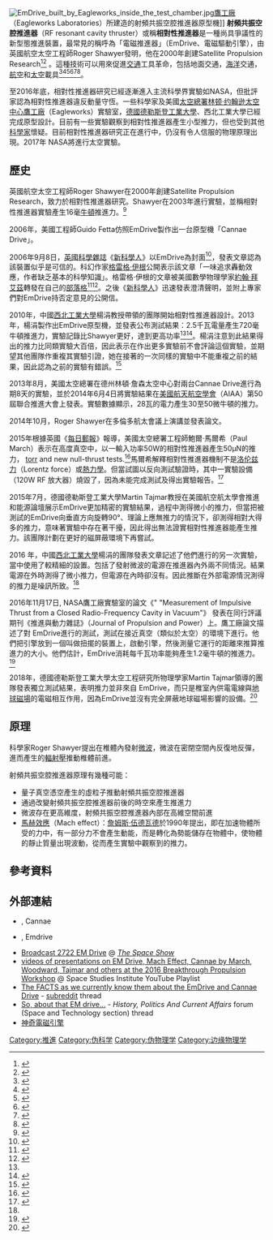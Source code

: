 {{expert|time=2016-11-24T07:21:37+00:00}}
[[File:EmDrive_built_by_Eagleworks_inside_the_test_chamber.jpg|thumb]][[鷹工廠|鷹工廠]]（Eagleworks Laboratories）所建造的射頻共振空腔推進器原型機]]
'''射頻共振空腔推進器'''（RF resonant cavity thruster）或稱'''相對性推進器'''是一種尚具爭議性的新型態推進裝置，最常見的稱呼為「電磁推進器」（EmDrive、電磁驅動引擎），由英國航空太空工程師Roger Shawyer發明，他在2000年創建Satellite Propulsion Research<ref name="SPR">{{cite web
 |title=EmDrive.com
 |publisher=Roger Shawyer / SPR Ltd
 |website=Satellite Propulsion Research Ltd (SPR) web site
 |author=<!--Staff writer(s); no by-line.-->
 |url=http://www.emdrive.com
 |access-date=2021-08-09
 |archive-date=2015-05-06
 |archive-url=https://web.archive.org/web/20150506150403/http://www.emdrive.com/
 |dead-url=no
 }}</ref><ref name="SPR ADS">{{cite web
 |title=Satellite Propulsion Research
 |author=<!--Staff writer(s); no by-line.-->
 |website=Aerospace Member Directory
 |publisher=[[ADS_Group|ADS Group]]
 |url=http://om.adsgroup.org.uk/directorydetail.aspx?OrganisationId=103505&directorycode=6561&infocode=UKSPACE_DIR
 |deadurl=yes
 |archiveurl=https://archive.is/20140709201252/http://om.adsgroup.org.uk/directorydetail.aspx?OrganisationId=103505&directorycode=6561&infocode=UKSPACE_DIR
 |archivedate=2014-07-09
 |access-date=2015-05-02
 }}</ref> 。這種技術可以用來促進[[交通|交通]]工具革命，包括地面交通，[[海洋|海洋]]交通，[[航空|航空]]和[[太空|太空]]載具<ref name ="Wired 2008">{{cite web |last=Hambling |first=David |title=Chinese Say They're Building 'Impossible' Space Drive |date=24 September 2008 |website=Wired |publisher=[[Wired_(magazine)|Wired]] |url=http://www.wired.com/2008/09/chinese-buildin/ |access-date=2015-05-02 |archive-date=2015-05-06 |archive-url=https://web.archive.org/web/20150506015216/http://www.wired.com/2008/09/chinese-buildin/ |dead-url=no }}</ref><ref name ="Wired 2008 video">{{cite web |last=Hambling |first=David |title=Video: 'Impossible' Space Drive In Action? |date=2 October 2008 |website=Wired |publisher=[[Wired_(magazine)|Wired]] |url=http://www.wired.com/2008/10/video-impossibl/ |access-date=2015-05-02 |archive-date=2015-05-16 |archive-url=https://web.archive.org/web/20150516144129/http://www.wired.com/2008/10/video-impossibl |dead-url=no }}</ref><ref name ="Wired 2009">{{cite web |last=Hambling |first=David |title='Impossible' Device Could Propel Flying Cars, Stealth Missiles |date=29 October 2009 |website=WIred |publisher=[[Wired_(magazine)|Wired]] |url=http://www.wired.com/2009/10/impossible-drive-designers-dream-flying-cars-stealth-missiles/ |access-date=2015-05-02 |archive-date=2015-05-03 |archive-url=https://web.archive.org/web/20150503104038/http://www.wired.com/2009/10/impossible-drive-designers-dream-flying-cars-stealth-missiles |dead-url=no }}</ref><ref name="AW&ST 2012">{{cite web |last=Hambling |first=David |title=Propellentless Space Propulsion Research Continues |date=5 November 2012 |publisher=[[Aviation_Week_&_Space_Technology|Aviation Week & Space Technology]] |url=http://aviationweek.com/awin/propellentless-space-propulsion-research-continues |access-date=2015-05-02 |archive-date=2017-01-20 |archive-url=https://web.archive.org/web/20170120120911/http://aviationweek.com/awin/propellentless-space-propulsion-research-continues |dead-url=no }}</ref><ref name="Wired 2013">{{cite web |last=Hambling |first=David |title=EmDrive: China's radical new space drive |date=6 February 2013 |website=Wired UK |publisher=[[Wired_UK|Wired UK]] |url=http://www.wired.co.uk/news/archive/2013-02/06/emdrive-and-cold-fusion |access-date=2015-05-02 |archive-date=2015-04-26 |archive-url=https://web.archive.org/web/20150426045817/http://www.wired.co.uk/news/archive/2013-02/06/emdrive-and-cold-fusion |dead-url=no }}</ref><ref name="Wired 2014">{{cite web |last=Hambling |first=David |title=Nasa validates 'impossible' space drive |url=http://www.wired.co.uk/news/archive/2014-07/31/nasa-validates-impossible-space-drive |accessdate=31 July 2014 |website=Wired UK |publisher=[[Wired_UK|Wired UK]] |date=31 July 2014 |archive-date=2014-08-01 |archive-url=https://web.archive.org/web/20140801020103/http://www.wired.co.uk/news/archive/2014-07/31/nasa-validates-impossible-space-drive |dead-url=no }}</ref>。

至2016年底，相對性推進器研究已經逐漸進入主流科學界實驗如NASA，但批評家認為相對性推進器違反動量守恆。一些科學家及美國[[太空總署|太空總署]][[林顿·约翰逊太空中心|林顿·约翰逊太空中心]][[鷹工廠|鷹工廠]]（Eagleworks）實驗室，[[德國|德國]][[德勒斯登工業大學|德勒斯登工業大學]]、西北工業大學已經完成原型設計。目前有一些實驗觀察到相對性推進器產生小型推力，但也受到其他[[科學家|科學家]]懷疑。目前相對性推進器研究正在進行中，仍沒有令人信服的物理原理出現。2017年 NASA將進行太空實驗。

==歷史==
英國航空太空工程師Roger Shawyer在2000年創建Satellite Propulsion Research，致力於相對性推進器研究。Shawyer在2003年進行實驗，並稱相對性推進器實驗產生16毫[[牛頓|牛頓]]推進力。<ref>{{Cite news|url=http://technews.tw/2016/09/04/what-is-emdrive/|title=10 週就能把人送上火星的 EmDrive 引擎，是偽科學還是世紀大發現？|newspaper=TechNews 科技新報|accessdate=2018-06-15|language=zh-TW|archive-date=2020-12-04|archive-url=https://web.archive.org/web/20201204150320/https://technews.tw/2016/09/04/what-is-emdrive/|dead-url=no}}</ref>

2006年，美國工程師Guido Fetta仿照EmDrive製作出一台原型機「Cannae Drive」。

2006年9月8日，[[英國|英國]][[科學|科學]][[雜誌|雜誌]]《[[新科學人|新科學人]]》以EmDrive為封面<ref name="shawyertheory 9.3">{{cite journal |last=Shawyer |first=Roger |title=A Theory of Microwave Propulsion for Spacecraft (Theory paper v.9.3) |magazine=[[New_Scientist|New Scientist]] |date=September 2006 |url=http://www.newscientist.com/data/images/ns/av/shawyertheory.pdf |format=PDF |journal= |access-date=2016-09-06 |archive-date=2017-09-07 |archive-url=https://web.archive.org/web/20170907203338/http://www.newscientist.com/data/images/ns/av/shawyertheory.pdf |dead-url=no }}</ref>，發表文章認為該裝置似乎是可信的。科幻作家[[格雷格·伊根|格雷格·伊根]]公開表示該文章「一味追求轟動效應，作者缺乏基本的科學知識」。格雷格·伊根的文章被美國數學物理學家[[約翰·拜艾茲|約翰·拜艾茲]]轉發在自己的[[部落格|部落格]]<ref name="egan">{{cite web |last=Egan |first=Greg |editor-last=Baez |editor-first=John C. |title=A Plea to Save ''New Scientist'' |date=19 September 2006 |url=http://golem.ph.utexas.edu/category/2006/09/a_plea_to_save_new_scientist.html |publisher=The n-Category Café (a group blog on math, physics and philosophy) |access-date=2016-09-06 |archive-date=2020-11-09 |archive-url=https://web.archive.org/web/20201109032120/https://golem.ph.utexas.edu/category/2006/09/a_plea_to_save_new_scientist.html |dead-url=no }}</ref><ref name=Powell>{{cite web | url=http://blogs.discovermagazine.com/outthere/2014/08/06/nasa-validate-imposible-space-drive-word/ | title=Did NASA Validate an "Impossible" Space Drive? In a Word, No. | publisher=''Discover'' | date=6 August 2014 | accessdate=2014-08-06 | author=Powell, Corey S. | archive-date=2014-08-08 | archive-url=https://web.archive.org/web/20140808210746/http://blogs.discovermagazine.com/outthere/2014/08/06/nasa-validate-imposible-space-drive-word/ | dead-url=no }}</ref>。之後《[[新科學人|新科學人]]》迅速發表澄清聲明，並附上專家們對EmDrive持否定意見的公開信。

2010年，中國[[西北工業大學|西北工業大學]]楊涓教授帶領的團隊開始相對性推進器設計。2013年，楊涓製作出EmDrive原型機，並發表公布測試結果：2.5千瓦電量產生720毫牛頓推進力，實驗記錄比Shawyer更好，達到更高功率<ref name="Wired 2014" /><ref name="NASA AIAA 2014">{{cite conference |last1=Brady |first1=David A. |last2=White |first2=Harold G. |last3=March |first3=Paul |last4=Lawrence |first4=James T. |last5=Davies |first5=Franck J. |title=Anomalous Thrust Production from an RF Test Device Measured on a Low-Thrust Torsion Pendulum |conference=50th AIAA/ASME/SAE/ASEE Joint Propulsion Conference |publisher=[[American_Institute_of_Aeronautics_and_Astronautics|American Institute of Aeronautics and Astronautics]] |date=30 July 2014 |url=http://arc.aiaa.org/doi/abs/10.2514/6.2014-4029 |doi=10.2514/6.2014-4029 |accessdate=31 July 2014 |layurl=http://ntrs.nasa.gov/archive/nasa/casi.ntrs.nasa.gov/20140006052.pdf |laysource=NASA |laydate=30 July 2014 |archive-date=2015-06-11 |archive-url=https://web.archive.org/web/20150611081558/http://arc.aiaa.org/doi/abs/10.2514/6.2014-4029 |dead-url=no }}</ref>。楊涓注意到此結果得出的推力比同類實驗大百倍，因此表示在作出更多實驗前不會評論這個實驗，並期望其他團隊作重複其實驗引證，她在接著的一次同樣的實驗中不能重複之前的結果，因此認為之前的實驗有錯誤。<ref name="Yang 2016">{{cite journal|last2=Liu|first2=Xian-chuang|last3=Wang|first3=Yu-quan|last4=Tang|first4=Ming-jie|last5=Luo|first5=Li-tao|last6=Jin|first6=Yi-zhou|last7=Ning|first7=Zhong-xi|date=February 2016|title=Thrust Measurement of an Independent Microwave Thruster Propulsion Device with Three-Wire Torsion Pendulum Thrust Measurement System|url=http://www.tjjs.casic.cn/ch/reader/create_pdf.aspx?file_no=20160220&flag=1&journal_id=tjjs&year_id=2016|journal=[[Journal_of_Propulsion_Technology|Journal of Propulsion Technology]]|language=zh|volume=37|issue=2|pages=362–371|last1=Yang|first1=Juan|access-date=2016-09-15|archive-date=2018-01-28|archive-url=https://web.archive.org/web/20180128115752/http://www.tjjs.casic.cn/ch/reader/create_pdf.aspx?file_no=20160220&flag=1&journal_id=tjjs&year_id=2016|dead-url=no}}</ref>


2013年8月，美國太空總署在德州林頓·詹森太空中心對兩台Cannae Drive進行為期8天的實驗，並於2014年6月4日將實驗結果在[[美國航天航空學會|美國航天航空學會]]（AIAA）第50屆聯合推進大會上發表。實驗數據顯示，28瓦的電力產生30至50微牛頓的推力。

2014年10月，Roger Shawyer在多倫多航太會議上演講並發表論文。

2015年根據英國《[[每日郵報|每日郵報]]》報導，美國太空總署工程師鮑爾·馬爾希（Paul March）表示在高度真空中，以一輸入功率50W的相對性推進器產生50μN的推力，</sup> [[torr|torr]] and new null-thrust tests.<ref name="NBF_20150206">{{cite web
 |title        = Update on EMDrive work at NASA Eagleworks
 |website      = NextBigFuture
 |author       = Wang, Brian
 |date         = 6 February 2015
 |url          = http://nextbigfuture.com/2015/02/update-on-emdrive-work-at-nasa.html
 |access-date  = 2016-09-15
 |archive-url  = https://web.archive.org/web/20160315230923/http://nextbigfuture.com/2015/02/update-on-emdrive-work-at-nasa.html
 |archive-date = 2016-03-15
 |dead-url     = yes
}}</ref>馬爾希解釋相對性推進器機制不是[[洛伦兹力|洛伦兹力]]（Lorentz force）或[[熱力學|熱力學]]。但當試圖以反向測試驗證時，其中一實驗設備（120W RF 放大器）燒毀了，因為未能完成測試及得出實驗報告。<ref name="NBF_20150207">{{cite web
 |title        = NASA Emdrive experiments have force measurements while the device is in a hard vacuum
 |website      = NextBigFuture
 |author       = Wang, Brian
 |date         = 7 February 2015
 |url          = http://nextbigfuture.com/2015/02/more-emdrive-experiment-information.html
 |access-date  = 2016-09-15
 |archive-url  = https://web.archive.org/web/20150208185143/http://nextbigfuture.com/2015/02/more-emdrive-experiment-information.html
 |archive-date = 2015-02-08
 |dead-url     = yes
}}</ref>

2015年7月，德國德勒斯登工業大學Martin Tajmar教授在美國航空航太學會推進和能源論壇展示EmDrive更加精密的實驗結果，過程中測得微小的推力，但當把被測試的EmDrive向垂直方向旋轉90°、理論上應無推力的情況下，卻測得相對大得多的推力，意味著實驗中存在著干擾，因此得出無法證實相對性推進器能產生推力。該團隊計劃在更好的磁屏蔽環境下再嘗試。

2016 年，中國[[西北工業大學|西北工業大學]]楊涓的團隊發表文章記述了他們進行的另一次實驗，當中使用了較精細的設置。包括了發射微波的電源在推進器內外兩不同情況。結果電源在外時測得了微小推力，但電源在內時卻沒有。因此推斷在外部電源情況測得的推力是噪訊所致。<ref name="Yang 2016" />

2016年11月17日, NASA鷹工廠實驗室的論文《" "Measurement of Impulsive Thrust from a Closed Radio-Frequency Cavity in Vacuum"》 發表在同行評議期刊《推進與動力雜誌》（Journal of Propulsion and Power）上。鷹工廠論文描述了對  EmDrive進行的測試，測試在接近真空（類似於太空）的環境下進行。他們把引擎放到一個叫做扭擺的裝置上，啟動引擎，然後測量它運行的距離來推算推進力的大小。他們估計，EmDrive消耗每千瓦功率能夠產生1.2毫牛頓的推進力。<ref name="NASA_20161117">{{cite web
 |title=Measurement of Impulsive Thrust from a Closed Radio-Frequency Cavity in Vacuum
 |website=AIAA ASSOCIATION
 |author=NASA Eagleworks
 |date=17 November 2016
 |url=http://arc.aiaa.org/doi/10.2514/1.B36120
 |access-date=2016-12-02
 |archive-date=2020-11-15
 |archive-url=https://web.archive.org/web/20201115231740/https://arc.aiaa.org/doi/10.2514/1.B36120
 |dead-url=no
 }}</ref>

2018年，德國德勒斯登工業大學太空工程研究所物理學家Martin Tajmar領導的團隊發表獨立測試結果，表明推力並非來自 EmDrive，而只是椎室內供電電線與[[地球|地球]][[磁場|磁場]]的電磁相互作用，因為EmDrive並沒有完全屏蔽地球磁場影響的設備。<ref>{{Cite news|url=https://arstechnica.com/science/2018/05/nasas-em-drive-is-a-magnetic-wtf-thruster/|title=NASA’s EM-drive is a magnetic WTF-thruster|newspaper=Ars Technica|accessdate=2018-06-15|language=en-us|archive-date=2021-02-16|archive-url=https://web.archive.org/web/20210216134444/https://arstechnica.com/science/2018/05/nasas-em-drive-is-a-magnetic-wtf-thruster/|dead-url=no}}</ref>

==原理==
科學家Roger Shawyer提出在椎體內發射[[微波|微波]]，微波在密閉空間內反復地反彈，進而產生的[[輻射壓|輻射壓]]推動椎體前進。

射頻共振空腔推進器原理有幾種可能：
*量子真空憑空產生的虛粒子推動射頻共振空腔推進器
*通過改變射頻共振空腔推進器前後的時空來產生推進力
*微波存在更高維度，射頻共振空腔推進器內部在高維空間前進
*[[馬赫效應|馬赫效應]]（Mach effect）：[[詹姆斯·伍德瓦德|詹姆斯·伍德瓦德]]於1990年提出，即在加速物體所受的力中，有一部分力不會產生動能，而是轉化為勢能儲存在物體中，使物體的靜止質量出現波動，從而產生實驗中觀察到的推力。

== 參考資料 ==
{{Reflist|30em}}

== 外部連結 ==
* {{Official website|cannae.com}}, Cannae
* {{Official website|emdrive.com}}, Emdrive
* [http://www.thespaceshow.com/show/17-jun-2016/broadcast-2722-em-drive Broadcast 2722 EM Drive]{{Wayback|url=http://www.thespaceshow.com/show/17-jun-2016/broadcast-2722-em-drive |date=20201108104156 }} @ ''[[The_Space_Show|The Space Show]]''
* [https://www.youtube.com/playlist?list=PL_YvUODKu7Ct45wRbvvM7ZLAr180Wmjct videos of presentations on EM Drive, Mach Effect, Cannae by March, Woodward, Tajmar and others at the 2016 Breakthrough Propulsion Workshop]{{Wayback|url=https://www.youtube.com/playlist?list=PL_YvUODKu7Ct45wRbvvM7ZLAr180Wmjct |date=20170611222431 }} @ Space Studies Institute YouTube Playlist
*[https://www.reddit.com/r/Futurology/comments/34cq1b/the_facts_as_we_currently_know_them_about_the/ The FACTS as we currently know them about the EmDrive and Cannae Drive]{{Wayback|url=https://www.reddit.com/r/Futurology/comments/34cq1b/the_facts_as_we_currently_know_them_about_the/ |date=20210217062536 }} - [[subreddit|subreddit]] thread
*[http://www.tboverse.us/HPCAFORUM/phpBB3/viewtopic.php?f=10&t=17449 So, about that EM drive...]{{Wayback|url=http://www.tboverse.us/HPCAFORUM/phpBB3/viewtopic.php?f=10&t=17449 |date=20160304185830 }} - ''History, Politics And Current Affairs'' forum (Space and Technology section) thread
*[http://www.chinatimes.com/newspapers/20161228000820-260301 神奇電磁引擎]{{Wayback|url=http://www.chinatimes.com/newspapers/20161228000820-260301 |date=20180930192723 }}
{{航天器推进}}
[[Category:推進|Category:推進]]
[[Category:伪科学|Category:伪科学]]
[[Category:伪物理学|Category:伪物理学]]
[[Category:边缘物理学|Category:边缘物理学]]